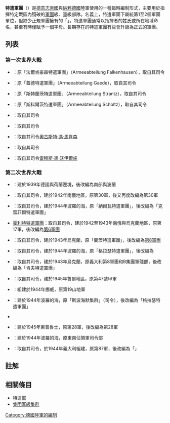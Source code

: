 {{noteTA
|G1=Military
|G2=地名
|1=zh-cn:战役集群; zh-tw:特遣軍團;
}}
'''特遣軍團'''{{notetag|在中國大陸文獻中亦常譯作「集团军級支队」。}}（{{lang-de|Armeeabteilung}}）是[[德意志帝國|德意志帝國]]與[[納粹德國|納粹德國]]陸軍使用的一種臨時編制形式，主要用於指揮特定戰區內殘破的[[軍團|軍團]]級、[[军_(编制单位)|軍]]級部隊。名義上，特遣軍團下屬統籌1至2個軍團單位，但缺少正規軍團擁有的「{{le|軍團高等司令部|Armeeoberkommando}}」。特遣軍團通常以指揮者的姓氏或所在地域命名，甚至有時僅賦予一個字母。長期存在的特遣軍團有些會升級為正式的軍團。

==列表==
===第一次世界大戰===
*{{ld|A特遣軍團 (德意志帝國軍)|Armeeabteilung A (Deutsches Kaiserreich)|A特遣軍團}}：原「法爾肯豪森特遣軍團」（Armeeabteilung Falkenhausen），取自其司令{{le|路德維希·馮·法爾肯豪森|Ludwig von Falkenhausen}}
*{{ld|B特遣軍團|Armeeabteilung B}}：原「蓋德特遣軍團」（Armeeabteilung Gaede），取自其司令{{ld|漢斯·蓋德|Hans Gaede}}
*{{ld|C特遣軍團|Armeeabteilung C}}：原「斯特蘭茨特遣軍團」（Armeeabteilung Strantz），取自其司令{{le|赫爾曼·馮·斯特蘭茨|Hermann von Strantz}}
*{{ld|第20軍 (德意志帝國)|XX. Armee-Korps (Deutsches Kaiserreich)|D特遣軍團}}：原「斯科爾茨特遣軍團」（Armeeabteilung Scholtz），取自其司令{{le|弗里德里希·馮·斯科爾茨|Friedrich von Scholtz}}
*{{le|格羅瑙特遣軍團|Armee-Abteilung Gronau}}：取自其司令{{ld|漢斯·馮·格羅瑙|Hans von Gronau}}
*{{ld|勞恩斯坦特遣軍團|Armeeabteilung Lauenstein}}：取自其司令{{ld|奧托·馮·勞恩斯坦|Otto von Lauenstein}}
*{{ld|第17軍 (德意志帝國)|XVII. Armee-Korps (Deutsches Kaiserreich)|馬肯森特遣軍團}}：取自其司令[[奧古斯特·馮·馬肯森|奧古斯特·馮·馬肯森]]
*{{ld|第17預備軍 (德意志帝國)|XVII. Reserve-Korps (Deutsches Kaiserreich)|謝費爾特遣軍團}}：取自其司令{{le|萊茵哈德·馮·謝費爾-波亞德|Reinhard von Scheffer-Boyadel}}
*{{ld|沃爾什特遣軍團|Armeeabteilung Woyrsch}}：取自其司令[[雷穆斯·馮·沃伊爾施|雷穆斯·馮·沃伊爾施]]

===第二次世界大戰===
*{{link-fr|A特遣軍團 (德國國防軍)|Détachement d'armée A (Wehrmacht)|A特遣軍團}}：建於1939年德國與荷蘭邊境，後改編為南部與波蘭{{ld|邊防司令部|Grenzabschnittskommando}}
*{{ld|弗雷特-皮科特遣軍團|Armeeabteilung Fretter-Pico}}：取自其司令{{le|馬克西米利安·弗雷特-皮科|Maximilian Fretter-Pico}}，建於1942年南俄地區，原第30軍，後又再度改編為第30軍
*{{link-fr|格拉瑟特遣軍團|Détachement d'armée Grasser}}：取自其司令{{le|安東·格拉瑟|Anton Grasser}}，建於1944年波羅的海，原「納爾瓦特遣軍團」，後改編為「克雷菲爾特遣軍團」
*[[霍利特特遣軍團|霍利特特遣軍團]]：取自其司令{{le|卡爾-阿道夫·霍利特|Karl-Adolf Hollidt}}，建於1942至1943年南俄與烏克蘭地區，原第17軍，後改編為[[第6軍團_(德國國防軍)|第6軍團]]
*{{link-fr|肯夫特遣軍團|Détachement d'armée Kempf}}：取自其司令{{ld|沃爾納·肯夫 (將軍)|Werner Kempf (General)|沃爾納·肯夫}}，建於1943年烏克蘭，原「蘭茨特遣軍團」，後改編為[[第8軍團_(德意志國防軍)|第8軍團]]
*{{link-fr|克雷菲爾特遣軍團|Détachement d'armée Kleffel}}：取自其司令{{le|菲利普·克雷菲爾|Philipp Kleffel}}，建於1944年波羅的海，原「格拉瑟特遣軍團」，後改編為{{ld|第25軍團 (德國國防軍)|25. Armee (Wehrmacht)|第25軍團}}
*{{link-fr|蘭茨特遣軍團|Détachement d'armée Lanz}}：取自其司令{{ld|胡貝特·蘭茨|Hubert Lanz}}，建於1943年烏克蘭，原義大利第8軍團和B集團軍殘部，後改編為「肯夫特遣軍團」
*{{link-fr|馮·呂特維茨特遣軍團|Détachement d'armée von Lüttwitz}}：取自其司令{{ld|海因里希·馮·呂特維茨|Heinrich von Lüttwitz}}，建於1945年魯爾地區，原第47裝甲軍
*{{link-fr|納爾維克特遣軍團|Détachement d'armée Narvik}}：組建於1944年挪威，原第19山地軍
*{{link-fr|纳尔瓦集团军级集群|Armeegruppe Narwa|納爾瓦特遣軍團}}：建於1944年波羅的海，原「斯波海默集群」（司令{{ld|奧托·斯波海默|Otto Sponheimer}}），後改編為「格拉瑟特遣軍團」
*{{link-fr|荷蘭特遣軍團|Armee-Abteilung Niederlande}}
*{{link-fr|桑蘭特遣軍團|Détachement d'armée Samland}}：建於1945年東普魯士，原第28軍，後改編為第28軍
*{{link-fr|塞爾維亞特遣軍團|Détachement d'armée Serbie}}：建於1944年波羅的海，原東南佔領軍司令部
*{{link-fr|馮·贊根特遣軍團|Détachement d'armée von Zangen}}：取自其司令{{le|古斯塔夫·馮·贊根|Gustav-Adolf von Zangen}}，於1944年義大利組建，原第87軍，後改編為「{{link-de|利古里亞軍團|Armee Ligurien}}」

==註解==
{{notefoot}}

==相關條目==
*[[特遣軍|特遣軍]]
*[[集团军級集群|集团军級集群]]

{{德國陸軍特遣軍團單位}}
[[Category:德國陸軍的編制|Category:德國陸軍的編制]]